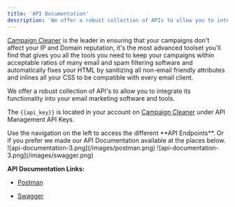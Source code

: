 ```yaml
---
title: 'API Documentation'
description: 'We offer a robust collection of APIs to allow you to integrate its functionality into your email marketing software and tools'
---
```


[Campaign Cleaner](https://campaigncleaner.com) is the leader in ensuring that your campaigns don't affect your IP and Domain reputation, it's the most advanced toolset you'll find that gives you all the tools you need to keep your campaigns within acceptable ratios of many email and spam filtering software and automatically fixes your HTML by sanitizing all non-email friendly attributes and inlines all your CSS to be compatible with every email client.

We offer a robust collection of API's to allow you to integrate its functionality into your email marketing software and tools.

The `{{api_key}}` is located in your account on [Campaign Cleaner](https://members.campaigncleaner.com) under API Management API Keys.

<Tip>
Use the navigation on the left to access the different **API Endpoints**.
</Tip>
Or if you prefer we made our API Documentation available at the places below.

<Card title="" horizontal="true" href="https://api-docs.campaigncleaner.com/">
  ![api-documentation-3.png](/images/postman.png)
</Card>
<Card title="" horizontal="true" href="https://campaign-cleaner.github.io/swagger/">
  ![api-documentation-3.png](/images/swagger.png)
</Card>

**API Documentation Links:**

- [Postman](https://api-docs.campaigncleaner.com/)

- [Swagger](https://campaign-cleaner.github.io/swagger/)
